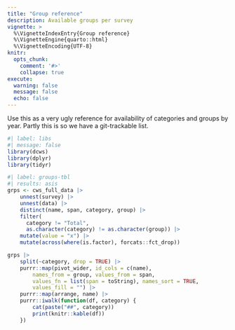 ```yaml
---
title: "Group reference"
description: Available groups per survey
vignette: >
  %\VignetteIndexEntry{Group reference}
  %\VignetteEngine{quarto::html}
  %\VignetteEncoding{UTF-8}
knitr:
  opts_chunk:
    comment: '#>'
    collapse: true
execute:
  warning: false
  message: false
  echo: false
---
```



Use this as a very ugly reference for availability of categories and groups by year. Partly this is so we have a git-trackable list.

```r
#| label: libs
#| message: false
library(dcws)
library(dplyr)
library(tidyr)
```

```r
#| label: groups-tbl
#| results: asis
grps <- cws_full_data |>
    unnest(survey) |>
    unnest(data) |>
    distinct(name, span, category, group) |>
    filter(
      category != "Total", 
      as.character(category) != as.character(group)) |>
    mutate(value = "x") |>
    mutate(across(where(is.factor), forcats::fct_drop))

grps |>
    split(~category, drop = TRUE) |>
    purrr::map(pivot_wider, id_cols = c(name), 
        names_from = group, values_from = span, 
        values_fn = list(span = toString), names_sort = TRUE, 
        values_fill = "") |>
    purrr::map(arrange, name) |>
    purrr::iwalk(function(df, category) {
        cat(paste("##", category))
        print(knitr::kable(df))
    })
```



